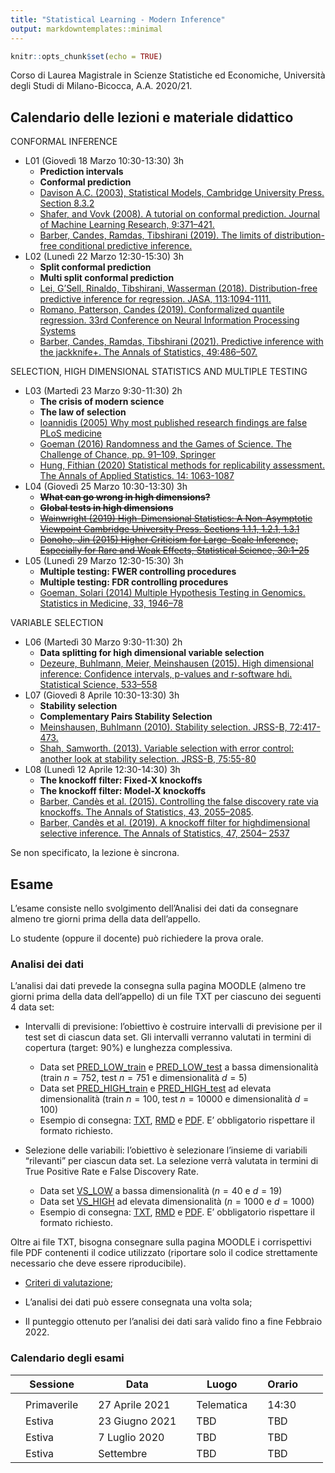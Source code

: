 ```yaml
---
title: "Statistical Learning - Modern Inference"
output: markdowntemplates::minimal
---
```


```r
knitr::opts_chunk$set(echo = TRUE)
```


Corso di Laurea Magistrale in Scienze Statistiche ed Economiche, Università degli Studi di Milano-Bicocca, A.A. 2020/21.


## Calendario delle lezioni e materiale didattico

CONFORMAL INFERENCE

* L01 (Giovedì 18 Marzo 10:30-13:30) 3h
   * **Prediction intervals**
   * **Conformal prediction**
   * [Davison A.C. (2003), Statistical Models, Cambridge University Press.  Section 8.3.2]()
   * [Shafer, and Vovk (2008). A tutorial on conformal prediction. Journal of Machine Learning
Research, 9:371–421.](https://jmlr.org/papers/volume9/shafer08a/shafer08a.pdf)
   * [Barber, Candes, Ramdas, Tibshirani (2019). The limits of distribution-free conditional predictive inference.](https://arxiv.org/pdf/1903.04684.pdf)

* L02 (Lunedì 22 Marzo 12:30-15:30) 3h
   * **Split conformal prediction**
   * **Multi split conformal prediction**
   * [Lei, G'Sell, Rinaldo, Tibshirani, Wasserman (2018). Distribution-free
predictive inference for regression. JASA, 113:1094-1111.](https://arxiv.org/pdf/1604.04173.pdf)
   * [Romano, Patterson, Candes (2019). Conformalized quantile regression. 33rd Conference on Neural Information Processing Systems](https://arxiv.org/pdf/1905.03222.pdf)
   * [Barber, Candes, Ramdas, Tibshirani (2021). Predictive inference with
the jackknife+. The Annals of Statistics, 49:486–507.](https://arxiv.org/pdf/1905.02928.pdf)

SELECTION, HIGH DIMENSIONAL STATISTICS AND MULTIPLE TESTING

* L03 (Martedì 23 Marzo 9:30-11:30) 2h
   * **The crisis of modern science**
   * **The law of selection**
   * [Ioannidis (2005) Why most published research findings are false
PLoS medicine]()
   * [Goeman (2016) Randomness and the Games of Science. The Challenge of Chance, pp. 91–109, Springer]()
   * [Hung, Fithian (2020) Statistical methods for replicability assessment. The Annals of Applied Statistics. 14: 1063-1087](https://arxiv.org/pdf/1903.08747.pdf)
   
* L04 (Giovedì 25 Marzo 10:30-13:30) 3h
   * ~~**What can go wrong in high dimensions?**~~
   * ~~**Global tests in high dimensions**~~
   * ~~[Wainwright (2019) High-Dimensional Statistics: A Non-Asymptotic Viewpoint
Cambridge University Press. Sections 1.1.1, 1.2.1, 1.3.1]()~~
   * ~~[Donoho, Jin (2015) Higher Criticism for Large-Scale Inference, Especially for Rare and Weak Effects, Statistical Science, 30:1–25](http://www.stat.cmu.edu/~jiashun/Research/Selected/HC-Review.pdf)~~
   
* L05 (Lunedì 29 Marzo 12:30-15:30) 3h
   * **Multiple testing: FWER controlling procedures**
   * **Multiple testing: FDR controlling procedures**
   * [Goeman, Solari (2014) Multiple Hypothesis Testing in Genomics. Statistics in Medicine, 33, 1946--78]()

VARIABLE SELECTION

* L06 (Martedì 30 Marzo 9:30-11:30) 2h 
   * **Data splitting for high dimensional variable selection**
   * [Dezeure, Buhlmann, Meier,  Meinshausen (2015). High dimensional
inference: Confidence intervals, p-values and r-software
hdi. Statistical Science, 533–558](https://arxiv.org/pdf/1408.4026.pdf)
   
* L07 (Giovedì 8 Aprile 10:30-13:30) 3h 
   * **Stability selection**
   * **Complementary Pairs Stability Selection**
   * [Meinshausen, Buhlmann (2010). Stability selection. JRSS-B, 72:417-473.](https://arxiv.org/pdf/0809.2932.pdf)
   * [Shah,  Samworth. (2013). Variable selection with error control: another look at
stability selection. JRSS-B,
75:55-80](http://www.statslab.cam.ac.uk/~rjs57/rssb_1034.pdf)
   
* L08 (Lunedì 12 Aprile 12:30-14:30) 3h 
   * **The knockoff filter: Fixed-X knockoffs**
   * **The knockoff filter: Model-X knockoffs**
   * [Barber,  Candès et al. (2015). Controlling the false discovery rate via knockoffs. The Annals of Statistics, 43, 2055–2085](https://arxiv.org/pdf/1404.5609.pdf).
   * [Barber, Candès et al. (2019). A knockoff filter for highdimensional
selective inference. The Annals of Statistics, 47, 2504–
2537](https://arxiv.org/pdf/1602.03574.pdf)

Se non specificato, la lezione è sincrona. 


## Esame
  
L’esame consiste nello svolgimento dell'Analisi dei dati da consegnare almeno tre giorni prima della data dell'appello. 
  
Lo studente (oppure il docente) può richiedere la prova orale.

### Analisi dei dati

L'analisi dai dati prevede la consegna sulla pagina MOODLE (almeno tre giorni prima della data dell'appello) di un file TXT per ciascuno dei seguenti 4 data set: 

* Intervalli di previsione: l'obiettivo è costruire intervalli di previsione per il test set di ciascun data set. Gli intervalli verranno valutati in termini di copertura (target: 90\%) e lunghezza complessiva.

   * Data set [PRED_LOW_train](docs/data/PRED_LOW_train.txt) e [PRED_LOW_test](docs/data/PRED_LOW_test.txt) a bassa dimensionalità (train $n=752$, test $n=751$ e dimensionalità $d=5$)
   * Data set [PRED_HIGH_train](docs/data/PRED_HIGH_train.txt) e [PRED_HIGH_test](docs/data/PRED_HIGH_test.txt) ad elevata dimensionalità (train $n=100$, test $n=10000$ e dimensionalità $d=100$)
   * Esempio di consegna: [TXT](docs/data/2575_PRED_LOW.txt), [RMD](docs/data/2575_PRED_LOW.Rmd) e [PDF](docs/data/2575_PRED_LOW.pdf). E' obbligatorio rispettare il formato richiesto. 

* Selezione delle variabili: l'obiettivo è selezionare l'insieme di variabili "rilevanti" per ciascun data set. La selezione verrà valutata in termini di True Positive Rate e False Discovery Rate. 

   * Data set [VS_LOW](docs/data/VS_LOW.txt) a bassa dimensionalità ($n=40$ e $d= 19$)
   * Data set [VS_HIGH](docs/data/VS_HIGH.txt) ad elevata dimensionalità ($n=1000$ e $d= 1000$)
   * Esempio di consegna: [TXT](docs/data/2575_VS_HIGH.txt), [RMD](docs/data/2575_VS_HIGH.Rmd) e [PDF](docs/data/2575_VS_HIGH.pdf). E' obbligatorio rispettare il formato richiesto. 
   
   
Oltre ai file TXT, bisogna consegnare sulla pagina MOODLE i corrispettivi file PDF contenenti il codice utilizzato (riportare solo il codice strettamente necessario che deve essere riproducibile). 

* [Criteri di valutazione](docs/data/MI_dataanalysis.pdf);

* L'analisi dei dati può essere consegnata una volta sola;

* Il punteggio ottenuto per l'analisi dei dati sarà valido fino a fine Febbraio 2022. 


### Calendario degli esami

|| Sessione || Data || Luogo  || Orario ||
|-|-|-|-|-|-|-|-|-|-|
||  || ||  ||  || ||
|| Primaverile || 27 Aprile 2021 || Telematica || 14:30 ||
|| Estiva || 23 Giugno 2021 || TBD || TBD ||
|| Estiva || 7 Luglio 2020 || TBD || TBD ||
|| Estiva || Settembre || TBD || TBD ||



